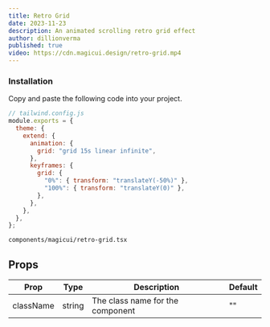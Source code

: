```yaml
---
title: Retro Grid
date: 2023-11-23
description: An animated scrolling retro grid effect
author: dillionverma
published: true
video: https://cdn.magicui.design/retro-grid.mp4
---
```


<ComponentPreview name="retro-grid-demo" />

<Steps>

### Installation

Copy and paste the following code into your project.

```js
// tailwind.config.js
module.exports = {
  theme: {
    extend: {
      animation: {
        grid: "grid 15s linear infinite",
      },
      keyframes: {
        grid: {
          "0%": { transform: "translateY(-50%)" },
          "100%": { transform: "translateY(0)" },
        },
      },
    },
  },
};
```

```text
components/magicui/retro-grid.tsx
```

<ComponentSource name="retro-grid" />

</Steps>

## Props

| Prop      | Type   | Description                      | Default |
| --------- | ------ | -------------------------------- | ------- |
| className | string | The class name for the component | ""      |
